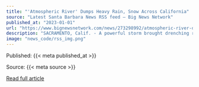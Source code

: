 ```yaml
---
title: "'Atmospheric River' Dumps Heavy Rain, Snow Across California"
source: "Latest Santa Barbara News RSS feed – Big News Network"
published_at: "2023-01-01"
url: "https://www.bignewsnetwork.com/news/273298992/atmospheric-river-dumps-heavy-rain-snow-across-california?utm_source=feeds.bignewsnetwork.com&utm_medium=referral"
description: "SACRAMENTO, Calif. - A powerful storm brought drenching rain or heavy snowfall to much of California on Saturday, snarling traffic and closing highways as the state prepared to usher in a new year.In the high Sierra Nevada, as much as 2 feet (0.6 meters) of snow could accumulate into early Sunday. The National Weather Service in Sacramento warned about hazardous driving conditions and posted photos on Twitter sh"
image: "news_code/rss_img.png"
---
```



  Published: {{< meta published_at >}}
  

  Source: {{< meta source >}}
  

  [Read full article]({{< meta url >}})
  

